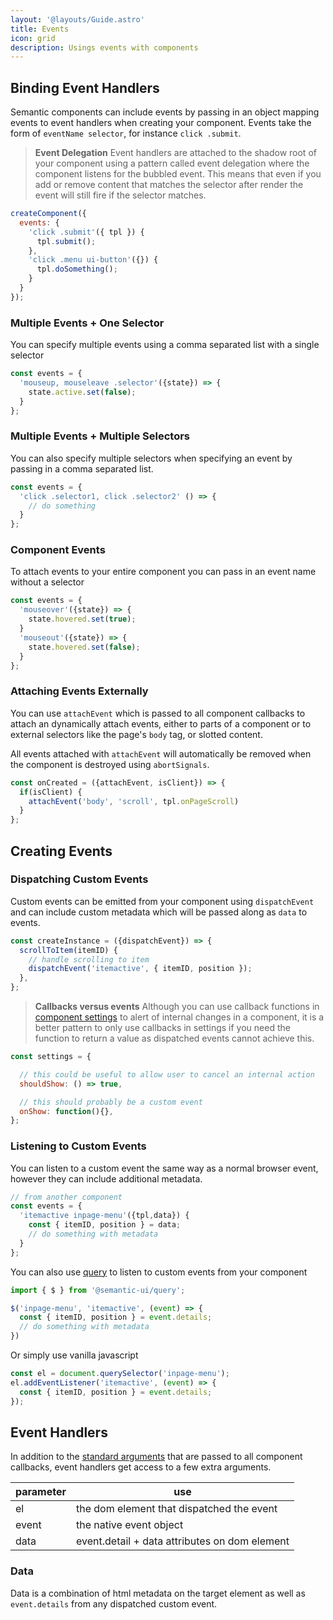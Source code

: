 ```yaml
---
layout: '@layouts/Guide.astro'
title: Events
icon: grid
description: Usings events with components
---
```




## Binding Event Handlers

Semantic components can include events by passing in an object mapping events to event handlers when creating your component. Events take the form of `eventName selector`, for instance `click .submit`.

> **Event Delegation** Event handlers are attached to the shadow root of your component using a pattern called event delegation where the component listens for the bubbled event. This means that even if you add or remove content that matches the selector after render the event will still fire if the selector matches.

```javascript
createComponent({
  events: {
    'click .submit'({ tpl }) {
      tpl.submit();
    },
    'click .menu ui-button'({}) {
      tpl.doSomething();
    }
  }
});
```

### Multiple Events + One Selector

You can specify multiple events using a comma separated list with a single selector
```javascript
const events = {
  'mouseup, mouseleave .selector'({state}) => {
    state.active.set(false);
  }
};
```

### Multiple Events + Multiple Selectors

You can also specify multiple selectors when specifying an event by passing in a comma separated list.

```javascript
const events = {
  'click .selector1, click .selector2' () => {
    // do something
  }
};
```

### Component Events
To attach events to your entire component you can pass in an event name without a selector

```javascript
const events = {
  'mouseover'({state}) => {
    state.hovered.set(true);
  }
  'mouseout'({state}) => {
    state.hovered.set(false);
  }
};
```

### Attaching Events Externally

You can use `attachEvent` which is passed to all component callbacks to attach an dynamically attach events, either to parts of a component or to external selectors like the page's `body` tag, or slotted content.

All events attached with `attachEvent` will automatically be removed when the component is destroyed using `abortSignals`.

```javascript
const onCreated = ({attachEvent, isClient}) => {
  if(isClient) {
    attachEvent('body', 'scroll', tpl.onPageScroll)
  }
};
```

<PlaygroundExample id="event-binding" direction="horizontal"></PlaygroundExample>


## Creating Events

### Dispatching Custom Events

Custom events can be emitted from your component using `dispatchEvent` and can include custom metadata which will be passed along as `data` to events.

```javascript
const createInstance = ({dispatchEvent}) => {
  scrollToItem(itemID) {
    // handle scrolling to item
    dispatchEvent('itemactive', { itemID, position });
  },
};
```


> **Callbacks versus events** Although you can use callback functions in [component settings](/component/settings) to alert of internal changes in a component, it is a better pattern to only use callbacks in settings if you need the function to return a value as dispatched events cannot achieve this.

```javascript
const settings = {

  // this could be useful to allow user to cancel an internal action
  shouldShow: () => true,

  // this should probably be a custom event
  onShow: function(){},
};
```



### Listening to Custom Events
You can listen to a custom event the same way as a normal browser event, however they can include additional metadata.

```javascript
// from another component
const events = {
  'itemactive inpage-menu'({tpl,data}) {
    const { itemID, position } = data;
    // do something with metadata
  }
};
```

You can also use [query](/query) to listen to custom events from your component
```javascript
import { $ } from '@semantic-ui/query';

$('inpage-menu', 'itemactive', (event) => {
  const { itemID, position } = event.details;
  // do something with metadata
})
```

Or simply use vanilla javascript
```javascript
const el = document.querySelector('inpage-menu');
el.addEventListener('itemactive', (event) => {
  const { itemID, position } = event.details;
});
```

## Event Handlers

In addition to the [standard arguments](/components/lifecycle) that are passed to all component callbacks, event handlers get access to a few extra arguments.

| parameter         | use                                              |
|-------------------|--------------------------------------------------|
| el                | the dom element that dispatched the event        |
| event             | the native event object                          |
| data              | event.detail + data attributes on dom element    |


### Data

Data is a combination of html metadata on the target element as well as `event.details` from any dispatched custom event.


<PlaygroundExample id="event-data" direction="horizontal"></PlaygroundExample>
